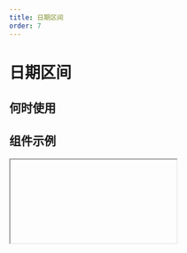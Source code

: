 ```yaml
---
title: 日期区间
order: 7
---
```


# 日期区间

## 何时使用

## 组件示例

<Iframe url="https://www.aliwork.com/developer/cascade-date-field-v2?isRenderNav=false" />

## 组件属性

<!-- | 属性名 | 属性 code | 类型 | 数据示例 | 动态属性 | 备注 |
| :--- | :--- | :--- | :--- | :--- | :--- |
| 标题 | label | String | "标题" | 是 |  |
| 值 | fieldData | Object | {value: {start:1505894659813, end: 1505894659813}} | 是 |  |
| 标题位置 | labelAlign | String | "left" | 否 | 可选值："left", "top", "inset" |
| 标题宽度 | labelColSpan | Number | 4 | 否 |  |
| 标题偏移 | labelColOffset | Number  | 0 | 否 |  |
| 内容宽度 | wrapperColSpan | Number  | 0 | 否 |  |
| 内容偏移 | wrapperColOffset | Number  | 0 | 否 |  |
| 标题对齐 | labelTextAlign | String | "left" | 否 | 可选值："left", "right" |
| 提示文字 | placeholder | String | "请选择日期" | 是 |  |
| 描述信息 | tips | String | "这是一段描述信息" | 否 |  |
| 尺寸 | size | String | "small" | 否 | 可选值："small", "medium", "large" |
| 状态 | behavior | String | {fieldBehavior: "NORMAL"} | 是 | fieldBehavior 可选值："NORMAL", "DISABLED", "READONLY", "HIDDEN" |
| 格式 | format | String | "YYYY-MM-DD" | 否 | 可选值："YYYY", "YYYY-MM", "YYYY-MM-DD", "YYYY-MM-DD HH:mm", "YYYY-MM-DD HH:mm:ss" |
| 清除按钮 | hasClear | Bool | true | 否 |  |
| 每次选择日期时是否重置时间 | resetTime | Bool | false | 否 |  |
| 禁用日期函数 | disabledDate | Function | (value) => {return false;} | 否 |  |
| 校验 | validation | Array | [{type:"required"}] | 是 | 可选值：{type:"required"}, {type: "customValidate", message: "请选择今日之前的日期", param: "function validateRule(value) { return value <= new Date().getTime(); }"} |
| 值发生改变事件 | onChange | Function | ({value}) => {} | 否 |  |
| 点击确认按钮 | onOk | Function |  ({value}) => {} | 否 |  |
| 弹层展示状态变化 | onVisibleChange | Function | (visible, reason) => {} | 否 |  | -->


<AttrTable dataSource={[
{
  attr: '标题', 
  code: 'label', 
  type: 'String', 
  demo: '标题', 
  dafault:'', 
  desc: ''
}, 
{
  attr: '值', 
  code: 'fieldData', 
  type: 'Object', 
  demo: '{value: {start:1505894659813, end: 1505894659813}}', 
  dafault:'', 
  desc: ''
}, 
{
  attr: '标题位置', 
  code: 'labelAlign', 
  type: 'String', 
  demo: '"left"', 
  dafault:'', 
  desc: '可选值："left", "top", "inset"'
}, 
{
  attr: '标题宽度', 
  code: 'labelColSpan', 
  type: 'Number', 
  demo: '4', 
  dafault:'', 
  desc: ''
}, 
{
  attr: '标题偏移', 
  code: 'labelColOffset', 
  type: 'Number', 
  demo: '0', 
  dafault:'', 
  desc: ''
}, 
{
  attr: '内容宽度', 
  code: 'wrapperColSpan', 
  type: 'Number', 
  demo: '0', 
  dafault:'', 
  desc: ''
}, 
{
  attr: '内容偏移', 
  code: 'wrapperColOffset', 
  type: 'Number', 
  demo: '0', 
  dafault:'', 
  desc: ''
}, 
{
  attr: '标题对齐', 
  code: 'labelTextAlign', 
  type: 'String', 
  demo: '"left"', 
  dafault:'', 
  desc: '可选值："left", "right"'
}, 
{
  attr: '提示文字', 
  code: 'placeholder', 
  type: 'String', 
  demo: '"请选择日期"', 
  dafault:'', 
  desc: ''
}, 
{
  attr: '描述信息', 
  code: 'tips', 
  type: 'String', 
  demo: '这是一段描述信息', 
  dafault:'', 
  desc: ''
}, 
{
  attr: '尺寸', 
  code: 'size', 
  type: 'String', 
  demo: '"small"', 
  dafault:'', 
  desc: '可选值："small", "medium", "large"'
}, 
{
  attr: '状态', 
  code: 'behavior', 
  type: 'String', 
  demo: '{fieldBehavior: "NORMAL"}', 
  dafault:'', 
  desc: 'fieldBehavior 可选值："NORMAL", "DISABLED", "READONLY", "HIDDEN"'
}, 
{
  attr: '格式', 
  code: 'format', 
  type: 'String', 
  demo: '"YYYY-MM-DD" ', 
  dafault:'', 
  desc: '可选值："YYYY", "YYYY-MM", "YYYY-MM-DD", "YYYY-MM-DD HH:mm", "YYYY-MM-DD HH:mm:ss" '
}, {
  attr: '清除按钮', 
  code: 'hasClear', 
  type: 'Bool', 
  demo: 'true', 
  dafault:'', 
  desc: ''
}, {
  attr: '每次选择日期时是否重置时间', 
  code: 'resetTime', 
  type: 'Bool', 
  demo: 'false ', 
  dafault:'', 
  desc: ''
}, {
  attr: '禁用日期函数', 
  code: 'disabledDate', 
  type: 'Function', 
  demo: '(value) => {return false;}', 
  dafault:'', 
  desc: ''
}, {
  attr: '值发生改变事件', 
  code: 'onChange', 
  type: 'Function', 
  demo: 'function(value){ console.log(value); }', 
  dafault:'', 
  desc: ''
}, 
{
  attr: '点击确认按钮', 
  code: 'onOk', 
  type: 'Function', 
  demo: '({value}) => {}', 
  dafault:'', 
  desc: ''
}, 
{
  attr: '弹层展示状态变化', 
  code: 'onVisibleChange', 
  type: 'Function', 
  demo: '(visible, reason) => {} ', 
  dafault:'', 
  desc: ''
}, 
]}
/>